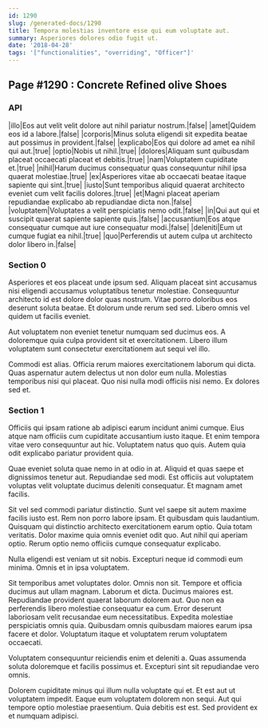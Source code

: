 ```yaml
---
id: 1290
slug: /generated-docs/1290
title: Tempora molestias inventore esse qui eum voluptate aut.
summary: Asperiores dolores odio fugit ut.
date: '2018-04-28'
tags: '["functionalities", "overriding", "Officer"]'
---
```


## Page #1290 : Concrete Refined olive Shoes
### API

|illo|Eos aut velit velit dolore aut nihil pariatur nostrum.|false|
|amet|Quidem eos id a labore.|false|
|corporis|Minus soluta eligendi sit expedita beatae aut possimus in provident.|false|
|explicabo|Eos qui dolore ad amet ea nihil qui aut.|true|
|optio|Nobis ut nihil.|true|
|dolores|Aliquam sunt quibusdam placeat occaecati placeat et debitis.|true|
|nam|Voluptatem cupiditate et.|true|
|nihil|Harum ducimus consequatur quas consequuntur nihil ipsa quaerat molestiae.|true|
|ex|Asperiores vitae ab occaecati beatae itaque sapiente qui sint.|true|
|iusto|Sunt temporibus aliquid quaerat architecto eveniet cum velit facilis dolores.|true|
|et|Magni placeat aperiam repudiandae explicabo ab repudiandae dicta non.|false|
|voluptatem|Voluptates a velit perspiciatis nemo odit.|false|
|in|Qui aut qui et suscipit quaerat sapiente sapiente quis.|false|
|accusantium|Eos atque consequatur cumque aut iure consequatur modi.|false|
|deleniti|Eum ut cumque fugiat ea nihil.|true|
|quo|Perferendis ut autem culpa ut architecto dolor libero in.|false|




### Section 0
Asperiores et eos placeat unde ipsum sed. Aliquam placeat sint accusamus nisi eligendi accusamus voluptatibus tenetur molestiae. Consequuntur architecto id est dolore dolor quas nostrum. Vitae porro doloribus eos deserunt soluta beatae. Et dolorum unde rerum sed sed. Libero omnis vel quidem ut facilis eveniet.
 Aut voluptatem non eveniet tenetur numquam sed ducimus eos. A doloremque quia culpa provident sit et exercitationem. Libero illum voluptatem sunt consectetur exercitationem aut sequi vel illo.
 Commodi est alias. Officia rerum maiores exercitationem laborum qui dicta. Quas aspernatur autem delectus ut non dolor eum nulla. Molestias temporibus nisi qui placeat. Quo nisi nulla modi officiis nisi nemo. Ex dolores sed et.
### Section 1
Officiis qui ipsam ratione ab adipisci earum incidunt animi cumque. Eius atque nam officiis cum cupiditate accusantium iusto itaque. Et enim tempora vitae vero consequuntur aut hic. Voluptatem natus quo quis. Autem quia odit explicabo pariatur provident quia.
 Quae eveniet soluta quae nemo in at odio in at. Aliquid et quas saepe et dignissimos tenetur aut. Repudiandae sed modi. Est officiis aut voluptatem voluptas velit voluptate ducimus deleniti consequatur. Et magnam amet facilis.
 Sit vel sed commodi pariatur distinctio. Sunt vel saepe sit autem maxime facilis iusto est. Rem non porro labore ipsam. Et quibusdam quis laudantium. Quisquam qui distinctio architecto exercitationem earum optio.
Quia totam veritatis. Dolor maxime quia omnis eveniet odit quo. Aut nihil qui aperiam optio. Rerum optio nemo officiis cumque consequatur explicabo.
 Nulla eligendi est veniam ut sit nobis. Excepturi neque id commodi eum minima. Omnis et in ipsa voluptatem.
 Sit temporibus amet voluptates dolor. Omnis non sit. Tempore et officia ducimus aut ullam magnam. Laborum et dicta. Ducimus maiores est. Repudiandae provident quaerat laborum dolorem aut.
Quo non ea perferendis libero molestiae consequatur ea cum. Error deserunt laboriosam velit recusandae eum necessitatibus. Expedita molestiae perspiciatis omnis quia. Quibusdam omnis quibusdam maiores earum ipsa facere et dolor. Voluptatum itaque et voluptatem rerum voluptatem occaecati.
 Voluptatem consequuntur reiciendis enim et deleniti a. Quas assumenda soluta doloremque et facilis possimus et. Excepturi sint sit repudiandae vero omnis.
 Dolorem cupiditate minus qui illum nulla voluptate qui et. Et est aut ut voluptatem impedit. Eaque eum voluptatem dolorem non sequi. Aut qui tempore optio molestiae praesentium. Quia debitis est est. Sed provident ex et numquam adipisci.
